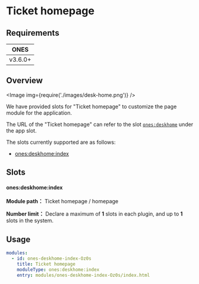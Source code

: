 # Ticket homepage


## Requirements

|  ONES   |
| :-----: |
| v3.6.0+ |

## Overview

<Image img={require('./images/desk-home.png')} />

We have provided slots for "Ticket homepage" to customize the page module for the application.

The URL of the "Ticket homepage" can refer to the slot [`ones:deskhome`](../../app/index.mdx#onesdeskhome) under the app slot.

The slots currently supported are as follows:

- [ones:deskhome:index](#onesdeskhomeindex)

## Slots

#### ones:deskhome:index

**Module path：** Ticket homepage / homepage

**Number limit：** Declare a maximum of **1** slots in each plugin, and up to **1** slots in the system.

## Usage

```yaml
modules:
  - id: ones-deskhome-index-Oz0s
    title: Ticket homepage
    moduleType: ones:deskhome:index
    entry: modules/ones-deskhome-index-Oz0s/index.html
```
